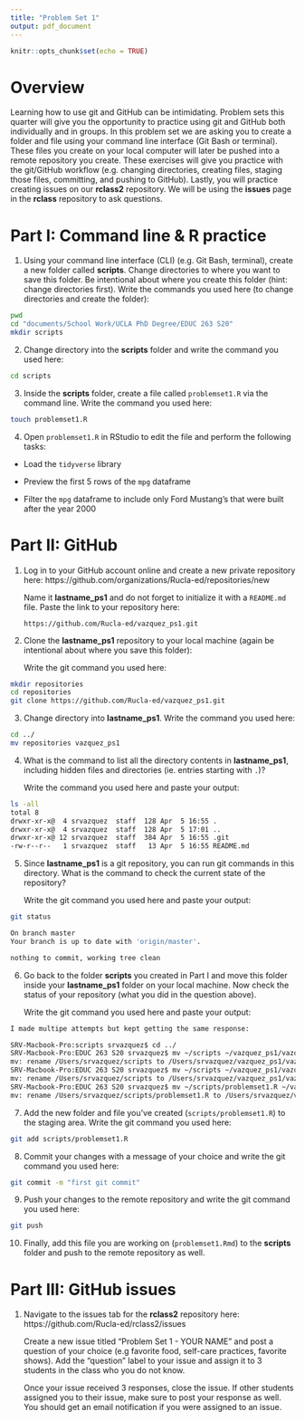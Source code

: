 ```yaml
---
title: "Problem Set 1"
output: pdf_document
---
```


```r
knitr::opts_chunk$set(echo = TRUE)
```

# Overview
Learning how to use git and GitHub can be intimidating. Problem sets this quarter will give you the opportunity to practice using git and GitHub both individually and in groups. In this problem set we are asking you to create a folder and file using your command line interface (Git Bash or terminal). These files you create on your local computer will later be pushed into a remote repository you create. These exercises will give you practice with the git/GitHub workflow (e.g. changing directories, creating files, staging those files, committing, and pushing to GitHub). Lastly, you will practice creating issues on our **rclass2** repository. We will be using the **issues** page in the **rclass** repository to ask questions.    

# Part I: Command line & R practice  

1. Using your command line interface (CLI) (e.g. Git Bash, terminal), create a new folder called **scripts**. Change directories to where you want to save this folder. Be intentional about where you create this folder (hint: change directories first). Write the commands you used here (to change directories and create the folder):  

```bash
pwd
cd "documents/School Work/UCLA PhD Degree/EDUC 263 S20"
mkdir scripts
```  

2. Change directory into the **scripts** folder and write the command you used here:  

```bash
cd scripts
```

3. Inside the **scripts** folder, create a file called `problemset1.R` via the command line. Write the command you used here:  

```bash
touch problemset1.R
```

4. Open `problemset1.R` in RStudio to edit the file and perform the following tasks:

- Load the `tidyverse` library

- Preview the first 5 rows of the `mpg` dataframe  

- Filter the `mpg` dataframe to include only Ford Mustang's that were built after the year 2000


# Part II: GitHub  

1. Log in to your GitHub account online and create a new private repository here: https://github.com/organizations/Rucla-ed/repositories/new 

    Name it **lastname_ps1** and do not forget to initialize it with a `README.md` file. Paste the link to your repository here:
```
https://github.com/Rucla-ed/vazquez_ps1.git
```

2. Clone the **lastname_ps1** repository to your local machine (again be intentional about where you save this folder): 

    Write the git command you used here:  

```bash
mkdir repositories
cd repositories
git clone https://github.com/Rucla-ed/vazquez_ps1.git
```

3. Change directory into **lastname_ps1**. Write the command you used here:  

```bash
cd ../
mv repositories vazquez_ps1
```

4. What is the command to list all the directory contents in **lastname_ps1**, including hidden files and directories (ie. entries starting with `.`)?  

    Write the command you used here and paste your output:

```bash
ls -all
total 8
drwxr-xr-x@  4 srvazquez  staff  128 Apr  5 16:55 .
drwxr-xr-x@  4 srvazquez  staff  128 Apr  5 17:01 ..
drwxr-xr-x@ 12 srvazquez  staff  384 Apr  5 16:55 .git
-rw-r--r--   1 srvazquez  staff   13 Apr  5 16:55 README.md
```


5. Since **lastname_ps1** is a git repository, you can run git commands in this directory. What is the command to check the current state of the repository?  

    Write the git command you used here and paste your output:

```bash
git status

On branch master
Your branch is up to date with 'origin/master'.

nothing to commit, working tree clean
```


6. Go back to the folder **scripts** you created in Part I and move this folder inside your **lastname_ps1** folder on your local machine. Now check the status of your repository (what you did in the question above). 

    Write the git command you used here and paste your output: 

```bash
I made multipe attempts but kept getting the same response:

SRV-Macbook-Pro:scripts srvazquez$ cd ../
SRV-Macbook-Pro:EDUC 263 S20 srvazquez$ mv ~/scripts ~/vazquez_ps1/vazquez_ps1
mv: rename /Users/srvazquez/scripts to /Users/srvazquez/vazquez_ps1/vazquez_ps1: No such file or directory
SRV-Macbook-Pro:EDUC 263 S20 srvazquez$ mv ~/scripts ~/vazquez_ps1/vazquez_ps1/scripts
mv: rename /Users/srvazquez/scripts to /Users/srvazquez/vazquez_ps1/vazquez_ps1/scripts: No such file or directory
SRV-Macbook-Pro:EDUC 263 S20 srvazquez$ mv ~/scripts/problemset1.R ~/vazquez_ps1/vazquez_ps1/scripts/problemset1.R
mv: rename /Users/srvazquez/scripts/problemset1.R to /Users/srvazquez/vazquez_ps1/vazquez_ps1/scripts/problemset1.R: No such file or directory
```

7. Add the new folder and file you've created (`scripts/problemset1.R`) to the staging area. Write the git command you used here:  

```bash
git add scripts/problemset1.R
```

8. Commit your changes with a message of your choice and write the git command you used here:  
    
```bash
git commit -m "first git commit"
```

9. Push your changes to the remote repository and write the git command you used here:  
    
```bash
git push
```

10. Finally, add this file you are working on (`problemset1.Rmd`) to the **scripts** folder and push to the remote repository as well.



# Part III: GitHub issues  

1. Navigate to the issues tab for the **rclass2** repository here: https://github.com/Rucla-ed/rclass2/issues

    Create a new issue titled "Problem Set 1 - YOUR NAME" and post a question of your choice (e.g favorite food, self-care practices, favorite shows). Add the "question" label to your issue and assign it to 3 students in the class who you do not know.

    Once your issue received 3 responses, close the issue. If other students assigned you to their issue, make sure to post your response as well. You should get an email notification if you were assigned to an issue.




